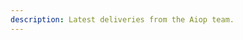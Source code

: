 ```yaml
---
description: Latest deliveries from the Aiop team.
---
```



<div className="md:container">
  <div className="flex flex-col items-center content-center text-center my-10">
    <Header
      title="Changelog"
      description="Latest deliveries from the Aiop team."
      className="mb-8"
      h="h1"
    />
    <div className="mb-8">
      <ProductUpdateSignup source="changelog"/>
    </div>
  </div>
  <ChangelogIndex />
</div>
